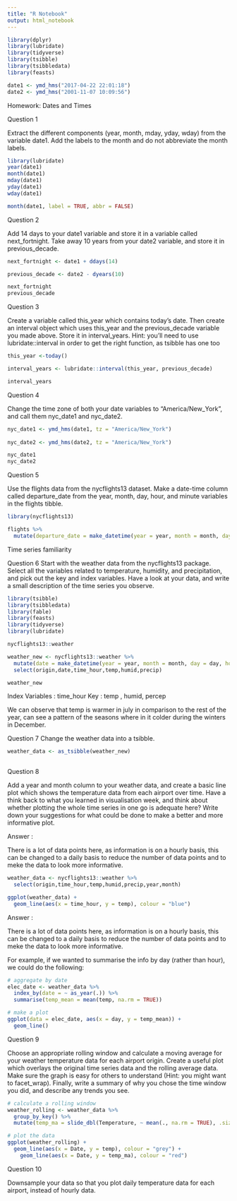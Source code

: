 ```yaml
---
title: "R Notebook"
output: html_notebook
---
```

```r
library(dplyr)
library(lubridate)
library(tidyverse)
library(tsibble)
library(tsibbledata)
library(feasts)

date1 <- ymd_hms("2017-04-22 22:01:18")
date2 <- ymd_hms("2001-11-07 10:09:56")
```

Homework: Dates and Times

Question 1

Extract the different components (year, month, mday, yday, wday) from the variable date1. Add the labels to the month and do not abbreviate the month labels.
```r
library(lubridate)
year(date1)
month(date1)
mday(date1)
yday(date1)
wday(date1)
```
```r
month(date1, label = TRUE, abbr = FALSE)
```

Question 2

Add 14 days to your date1 variable and store it in a variable called next_fortnight. Take away 10 years from your date2 variable, and store it in previous_decade.

```r
next_fortnight <- date1 + ddays(14)

previous_decade <- date2 - dyears(10)

next_fortnight
previous_decade
```

Question 3

Create a variable called this_year which contains today’s date. Then create an interval object which uses this_year and the previous_decade variable you made above. Store it in interval_years. Hint: you’ll need to use lubridate::interval in order to get the right function, as tsibble has one too

```r

this_year <-today()

interval_years <- lubridate::interval(this_year, previous_decade)

interval_years
```

Question 4

Change the time zone of both your date variables to “America/New_York”, and call them nyc_date1 and nyc_date2.

```r
nyc_date1 <- ymd_hms(date1, tz = "America/New_York")
  
nyc_date2 <- ymd_hms(date2, tz = "America/New_York")

nyc_date1
nyc_date2
```

Question 5

Use the flights data from the nycflights13 dataset. Make a date-time column called departure_date from the year, month, day, hour, and minute variables in the flights tibble.

```r
library(nycflights13)

flights %>%
  mutate(departure_date = make_datetime(year = year, month = month, day = day, hour = hour, min = minute))
```

Time series familiarity

Question 6
Start with the weather data from the nycflights13 package. Select all the variables related to temperature, humidity, and precipitation, and pick out the key and index variables. Have a look at your data, and write a small description of the time series you observe.

```r
library(tsibble)
library(tsibbledata)
library(fable)
library(feasts)
library(tidyverse)
library(lubridate)

nycflights13::weather

weather_new <- nycflights13::weather %>%
  mutate(date = make_datetime(year = year, month = month, day = day, hour = hour)) %>%
  select(origin,date,time_hour,temp,humid,precip)

weather_new
```

Index Variables : time_hour
Key : temp , humid, percep

We can observe that temp is warmer in july in comparison to the rest of the year, can see a pattern of the seasons where in it colder during the winters in December.

Question 7
Change the weather data into a tsibble.
```r

weather_data <- as_tsibble(weather_new)
                  
```

Question 8

Add a year and month column to your weather data, and create a basic line plot which shows the temperature data from each airport over time. Have a think back to what you learned in visualisation week, and think about whether plotting the whole time series in one go is adequate here? Write down your suggestions for what could be done to make a better and more informative plot.

Answer :

There is a lot of data points here, as information is on a hourly basis, this can be changed to a daily basis to reduce the number of data points and to meke the data to look more informative.

```r
weather_data <- nycflights13::weather %>%
  select(origin,time_hour,temp,humid,precip,year,month)

ggplot(weather_data) + 
  geom_line(aes(x = time_hour, y = temp), colour = "blue")
```
Answer :

There is a lot of data points here, as information is on a hourly basis, this can be changed to a daily basis to reduce the number of data points and to meke the data to look more informative.

For example, if we wanted to summarise the info by day (rather than hour), we could do the following:

```r
# aggregate by date
elec_date <- weather_data %>%
  index_by(date = ~ as_year(.)) %>%
  summarise(temp_mean = mean(temp, na.rm = TRUE))

# make a plot
ggplot(data = elec_date, aes(x = day, y = temp_mean)) +
  geom_line()
```

Question 9

Choose an appropriate rolling window and calculate a moving average for your weather temperature data for each airport origin. Create a useful plot which overlays the original time series data and the rolling average data. Make sure the graph is easy for others to understand (Hint: you might want to facet_wrap). Finally, write a summary of why you chose the time window you did, and describe any trends you see.

```r
# calculate a rolling window 
weather_rolling <- weather_data %>% 
  group_by_key() %>% 
  mutate(temp_ma = slide_dbl(Temperature, ~ mean(., na.rm = TRUE), .size = 1000))

# plot the data 
ggplot(weather_rolling) + 
  geom_line(aes(x = Date, y = temp), colour = "grey") + 
    geom_line(aes(x = Date, y = temp_ma), colour = "red")

```


Question 10

Downsample your data so that you plot daily temperature data for each airport, instead of hourly data.

```r

```

